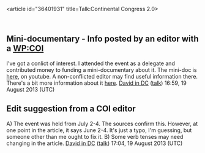 <article id="36401931" title=Talk:Continental Congress 2.0>
	<talkpage id="36401931" title="Talk:Continental Congress 2.0">
{{oldafdfull| date = 29 August 2013 (UTC) | result = '''merge to [[99 Percent Declaration]]''' | page = Continental Congress 2.0 }}

{{WikiProjectBannerShell|1=
{{WikiProject OWS |class=start|importance=low}}
{{WikiProject Pennsylvania|class=start|importance=low}}
{{WikiProject Philadelphia |class=start|importance=low}} 
{{WikiProject United States |class=start|importance=low}}
{{WikiProject U.S. Congress |class=start|subject=Event|importance=low}}
}}

== Mini-documentary - Info posted by an editor with a [[WP:COI]] ==

I've got a conlict of interest.  I attended the event as a delegate and contributed money to funding a mini-documentary about it. The mini-doc is [http://www.youtube.com/watch?v=tlhm3iM_s8o here], on youtube. A non-conflicted editor may find useful information there. There's a bit more information about it [http://www.the99declaration.org/html/epilogue.html here]. [[User:David in DC|David in DC]] ([[User talk:David in DC|talk]]) 16:59, 19 August 2013 (UTC)

== Edit suggestion from a COI editor ==

A) The event was held from July 2-4.  The sources confirm this.  However, at one point in the article, it says June 2-4. It's just a typo, I'm guessing, but someone other than me ought to fix it.
B) Some verb tenses may need changing in the article. [[User:David in DC|David in DC]] ([[User talk:David in DC|talk]]) 17:04, 19 August 2013 (UTC)
	</talkpage>
</article>